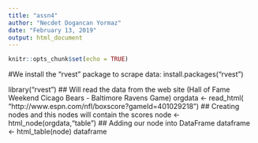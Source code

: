 ---
title: "assn4"
author: "Necdet Dogancan Yormaz"
date: "February 13, 2019"
output: html_document
---

```{r setup, include=FALSE}
knitr::opts_chunk$set(echo = TRUE)
```
#We install the "rvest" package to scrape data:
install.packages("rvest")

library("rvest")
## Will read the data from the web site (Hall of Fame Weekend Cicago Bears - Baltimore Ravens Game)
orgdata <- read_html( "http://www.espn.com/nfl/boxscore?gameId=401029218")
## Creating nodes and this nodes will contain the scores
node <- html_node(orgdata,"table")
## Adding our node into DataFrame
dataframe <- html_table(node)
dataframe
